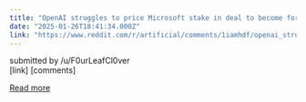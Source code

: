 ```yaml
---
title: "OpenAI struggles to price Microsoft stake in deal to become for-profit company"
date: "2025-01-26T18:41:34.000Z"
link: "https://www.reddit.com/r/artificial/comments/1iamhdf/openai_struggles_to_price_microsoft_stake_in_deal/"
---
```


submitted by    /u/F0urLeafCl0ver  
 [link]   [comments]

[Read more](https://www.reddit.com/r/artificial/comments/1iamhdf/openai_struggles_to_price_microsoft_stake_in_deal/)

